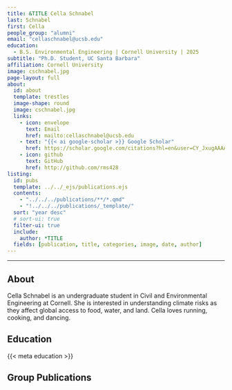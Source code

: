 ```yaml
---
title: &TITLE Cella Schnabel
last: Schnabel
first: Cella
people_group: "alumni"
email: "cellaschnabel@ucsb.edu"
education:
  - B.S. Environmental Engineering | Cornell University | 2025
subtitle: "Ph.D. Student, UC Santa Barbara"
affiliation: Cornell University
image: cschnabel.jpg
page-layout: full
about: 
  id: about
  template: trestles
  image-shape: round
  image: cschnabel.jpg
  links:
    - icon: envelope
      text: Email
      href: mailto:cellaschnabel@ucsb.edu
    - text: "{{< ai google-scholar >}} Google Scholar"
      href: https://scholar.google.com/citations?hl=en&user=CY_JxugAAAAJ
    - icon: github
      text: GitHub 
      href: http://github.com/rms428
listing:
  id: pubs
  template: ../../_ejs/publications.ejs 
  contents: 
    - "../../../publications/**/*.qmd"
    - "!../../../publications/_template/"
  sort: "year desc"
  # sort-ui: true
  filter-ui: true
  include:
    author: *TITLE
  fields: [publication, title, categories, image, date, author]
---
```


<hr>

## About

:::{#about}


Cella Schnabel is an undergraduate student in Civil and Environmental Engineering at Cornell. She is interested in understanding climate risks as they affect global access to food, water, and land. Cella loves running, cooking, and dancing.


## Education


{{< meta education >}}

:::

<p>

## Group Publications

:::{#pubs}
:::
